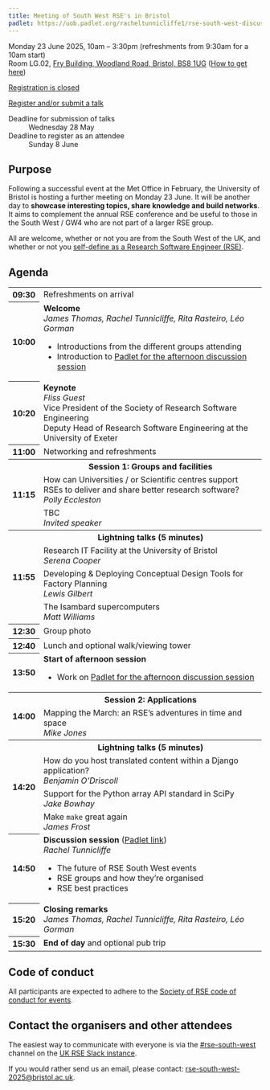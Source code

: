 ```yaml
---
title: Meeting of South West RSE's in Bristol
padlet: https://uob.padlet.org/racheltunnicliffe1/rse-south-west-discussion-esqgnrwbo8d39r4i
---
```


Monday 23 June 2025, 10am – 3:30pm (refreshments from 9:30am for a 10am start)<br>
Room LG.02, [Fry Building, Woodland Road, Bristol, BS8 1UG](https://maps.google.com/?q=Fry Building, Woodland Road, Bristol, BS8 1UG) ([How to get here](https://www.bristol.ac.uk/maps/how-to-get-here/))

[Registration is closed](){.btn .disabled}

::: {.content-hidden}
[Register and/or submit a talk](https://forms.office.com/e/1fF8uhB1Tb){.btn .btn-primary}

Deadline for submission of talks
: Wednesday 28 May

Deadline to register as an attendee
: Sunday 8 June
:::

## Purpose

Following a successful event at the Met Office in February, the University of Bristol is hosting a further meeting on Monday 23 June.
It will be another day to **showcase interesting topics, share knowledge and build networks**.
It aims to complement the annual RSE conference and be useful to those in the South West / GW4 who are not part of a larger RSE group.

All are welcome, whether or not you are from the South West of the UK, and whether or not you [self-define as a Research Software Engineer (RSE)](https://society-rse.org/what-is-an-rse/).

## Agenda

<table class="table">
  <tr>
    <th>09:30
    <td>Refreshments on arrival
  <tr>
    <th>10:00
    <td><strong>Welcome</strong><br>
      <em>James Thomas, Rachel Tunnicliffe, Rita Rasteiro, Léo Gorman</em>
      <ul>
        <li>Introductions from the different groups attending
        <li>Introduction to [Padlet for the afternoon discussion session]({{< meta padlet >}})
      </ul>
  <tr>
    <th>10:20
    <td><strong>Keynote</strong><br>
      <em>Fliss Guest</em><br>
      Vice President of the Society of Research Software Engineering<br>
      Deputy Head of Research Software Engineering at the University of Exeter
  <tr>
    <th>11:00
    <td>Networking and refreshments
  <tr>
    <th rowspan="3">11:15
    <th>Session 1: Groups and facilities
  <tr>
    <td>How can Universities / or Scientific centres support RSEs to deliver and share better research software?<br>
      <em>Polly Eccleston</em>
  <tr>
    <td>TBC<br>
      <em>Invited speaker</em>
  <tr>
    <th rowspan="4">11:55
    <th>Lightning talks (5 minutes)
  <tr>
    <td>Research IT Facility at the University of Bristol<br>
      <em>Serena Cooper</em>
  <tr>
    <td>Developing & Deploying Conceptual Design Tools for Factory Planning<br>
      <em>Lewis Gilbert</em>
  <tr>
    <td>The Isambard supercomputers<br>
      <em>Matt Williams</em>
  <tr>
    <th>12:30
    <td>Group photo
  <tr>
    <th>12:40
    <td>Lunch and optional walk/viewing tower
  <tr>
    <th>13:50
    <td><strong>Start of afternoon session</strong>
      <ul>
        <li>Work on [Padlet for the afternoon discussion session]({{< meta padlet >}})
  <tr>
    <th rowspan="2">14:00
    <th>Session 2: Applications
  <tr>
    <td>Mapping the March: an RSE's adventures in time and space<br>
      <em>Mike Jones</em>
  <tr>
    <th rowspan="4">14:20
    <th>Lightning talks (5 minutes)
  <tr>
    <td>How do you host translated content within a Django application?<br>
      <em>Benjamin O'Driscoll</em>
  <tr>
    <td>Support for the Python array API standard in SciPy<br>
      <em>Jake Bowhay</em>
  <tr>
    <td>Make `make` great again<br>
      <em>James Frost</em>
  <tr>
    <th>14:50
    <td><strong>Discussion session</strong> ([Padlet link]({{< meta padlet >}}))<br>
      <em>Rachel Tunnicliffe</em>
      <ul>
        <li>The future of RSE South West events
        <li>RSE groups and how they're organised
        <li>RSE best practices
      </ul>
  <tr>
    <th>15:20
    <td><strong>Closing remarks</strong><br>
      <em>James Thomas, Rachel Tunnicliffe, Rita Rasteiro, Léo Gorman</em>
  <tr>
    <th>15:30
    <td><strong>End of day</strong> and optional pub trip
</table>

## Code of conduct

All participants are expected to adhere to the [Society of RSE code of conduct for events](https://society-rse.org/about/policies/code-of-conduct/).

## Contact the organisers and other attendees

The easiest way to communicate with everyone is via the [#rse-south-west](https://ukrse.slack.com/archives/C085EGAULJ3) channel on the [UK RSE Slack instance](https://ukrse.slack.com/signup?redir=/archives/C085EGAULJ3).

If you would rather send us an email, please contact: <rse-south-west-2025@bristol.ac.uk>.

